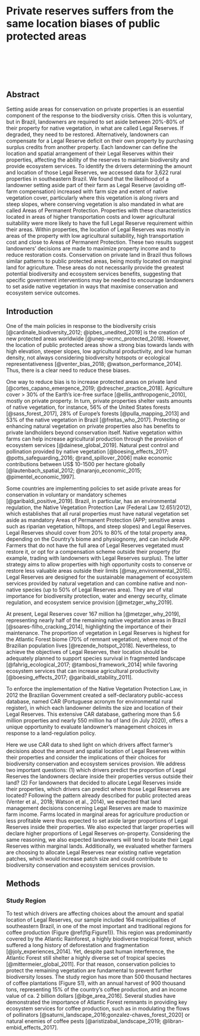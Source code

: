 # Private reserves suffers from the same location biases of public protected areas 

$~$

\begin{flushleft}

Francisco d’Albertas, Adrian González-Chaves, Clarice Borges-Matosa, Vitor
Zago de Almeida Paciello, Martine Maron, Jean Paul Metzger    

\end{flushleft}

$~$
$~$

\begin{flushleft}

This chapter was published as:

\end{flushleft}



\begin{flushleft}

d’ALBERTAS, F. et al. Private reserves suffer from the same location biases of public protected areas. Biological Conservation, v. 261, p. 109283, 1 set. 2021. 10.1016/j.biocon.2021.109283

\end{flushleft}

$~$
$~$


## Abstract

Setting aside areas for conservation on private properties is an essential component of the response to the biodiversity crisis. Often this is voluntary, but in Brazil, landowners are required to set aside between 20%-80% of their property for native vegetation, in what are called Legal Reserves. If degraded, they need to be restored. Alternatively, landowners can compensate for a Legal Reserve deficit on their own property by purchasing surplus credits from another property. Each landowner can define the location and spatial arrangement of their Legal Reserves within their properties, affecting the ability of the reserves to maintain biodiversity and provide ecosystem services. To identify the drivers determining the amount and location of those Legal Reserves, we accessed data for 3,622 rural properties in southeastern Brazil. We found that the likelihood of a landowner setting aside part of their farm as Legal Reserve (avoiding off-farm compensation) increased with farm size and extent of native vegetation cover, particularly where this vegetation is along rivers and steep slopes, where conserving vegetation is also mandated in what are called Areas of Permanent Protection. Properties with these characteristics located in areas of higher transportation costs and lower agricultural suitability were more likely to have the full Legal Reserve requirement within their areas. Within properties,  the location of Legal Reserves was mostly in areas of the property with low agricultural suitability, high transportation cost and close to Areas of Permanent Protection. These two results suggest landowners’ decisions are made to maximize property income and to reduce restoration costs. Conservation on private land in Brazil thus follows similar patterns to public protected areas, being mostly located on marginal land for agriculture. These areas do not necessarily provide the greatest potential biodiversity and ecosystem services benefits, suggesting that specific government interventions may be needed to encourage landowners to set aside native vegetation in ways that maximise conservation and ecosystem service outcomes.


\begin{flushleft}

\textbf{Keywords}: private-land conservation,land-regulation,environmental policy, Forest Code,
  Natural Vegetation Protection Law, Atlantic Forest

\end{flushleft}

## Introduction

One of the main policies in response to the biodiversity crisis [@cardinale_biodiversity_2012; @ipbes_unedited_2019] is the creation of new protected areas worldwide [@unep-wcmc_protected_2018]. However, the location of public protected areas show a strong bias towards lands with high elevation, steeper slopes, low agricultural productivity, and low human density, not always considering biodiversity hotspots or ecological representativeness  [@venter_bias_2018; @watson_performance_2014]. Thus, there is a clear need to reduce these biases. 

One way to reduce bias is to increase protected areas on private land [@cortes_capano_emergence_2019; @drescher_practice_2018]. Agriculture cover > 30% of the Earth’s ice-free surface [@ellis_anthropogenic_2010], mostly on private property. In turn, private properties shelter vasts amounts of native vegetation, for instance,  56% of  the United States forests [@sass_forest_2017], 28% of Europe’s forests [@pulla_mapping_2013] and 53% of the native vegetation in Brazil [@freitas_who_2017]. Protecting or enhancing natural vegetation on private properties also has benefits to private landholders beyond conservation itself. Native vegetation within farms can help increase agricultural production through the provision of ecosystem services  [@dainese_global_2019]. Natural pest control and pollination provided by native vegetation [@boesing_effects_2017; @potts_safeguarding_2016; @rand_spillover_2006] make economic contributions between US$ 10-1500 per hectare globally [@lautenbach_spatial_2012; @naranjo_economic_2015; @pimentel_economic_1997].

Some countries are implementing policies to set aside private areas for conservation in voluntary or mandatory schemes [@garibaldi_positive_2019]. Brazil, in particular, has an environmental regulation, the Native Vegetation Protection Law (Federal Law 12.651/2012), which establishes that all rural properties must have natural vegetation set aside as mandatory Areas of Permanent Protection (APP; sensitive areas such as riparian vegetation, hilltops, and steep slopes) and Legal Reserves. Legal Reserves should cover from 20% to 80% of the total property area, depending on the Country’s biome and physiognomy, and can include APP. Farmers that do not have the full area of Legal Reserves vegetated must restore it, or opt for a compensation scheme outside their property (for example, trading with landowners with Legal Reserves surplus). The latter strategy aims to allow properties with high opportunity costs to conserve or restore less valuable areas outside their limits [@may_environmental_2015]. Legal Reserves are designed for the sustainable management of ecosystem services provided by natural vegetation and can combine native and non-native species (up to 50% of Legal Reserves area). They are of vital importance for biodiversity protection, water and energy security, climate regulation, and ecosystem service provision [@metzger_why_2019]. 

At present, Legal Reserves cover 167 million ha [@metzger_why_2019], representing nearly half of the remaining native vegetation areas in Brazil [@soares-filho_cracking_2014], highlighting the importance of their maintenance. The proportion of vegetation in Legal Reserves is highest for the Atlantic Forest biome (70% of remnant vegetation), where most of the Brazilian population lives [@rezende_hotspot_2018]. Nevertheless, to achieve the objectives of Legal Reserves, their location should be adequately planned to support species survival in fragmented landscape [@fahrig_ecological_2017; @tambosi_framework_2014] while favoring ecosystem services that can increase agricultural productivity [@boesing_effects_2017; @garibaldi_stability_2011]. 

To enforce the implementation of the Native Vegetation Protection Law, in 2012 the Brazilian Government created a self-declaratory public-access database, named CAR (Portuguese acronym for environmental rural register), in which each landowner delimits the size and location of their Legal Reserves. This extensive CAR database, gathering more than 5.6 million properties and nearly 550 million ha of land (in July 2020), offers a unique opportunity to evaluate landowner’s management choices in response to a land-regulation policy.

Here we use CAR data to shed light on which drivers affect farmer's decisions about the amount and spatial location of Legal Reserves within their properties and consider the implications of their choices for biodiversity conservation and ecosystem services provision. We address two important questions: (1) which drivers predict the proportion of Legal Reserves the landowners declare inside their properties versus outside their land? (2) For landowners that decided to allocate Legal Reserves inside their properties, which drivers can predict where those Legal Reserves are located? 
Following the pattern already described for public protected areas (Venter et al., 2018; Watson et al., 2014), we expected that land management decisions concerning Legal Reserves are made to maximize farm income. Farms located in marginal areas for agriculture production or less profitable were thus expected to set aside larger proportions of Legal Reserves inside their properties. We also expected that larger properties will declare higher proportions of Legal Reserves on-property. Considering the same reasoning,  we also expected landowners will tend to locate their Legal Reserves within marginal lands. Additionally, we evaluated whether farmers are choosing to allocate Legal Reserves near existing native vegetation patches, which would increase patch size and could contribute to biodiversity conservation and ecosystem services provision.

## Methods


### Study Region

To test which drivers are affecting choices about the amount and spatial location of Legal Reserves, our sample included 164 municipalities of southeastern Brazil, in one of the most important and traditional regions for coffee production (Figure \@ref(fig:Figure1)). This region was predominantly covered by the Atlantic Rainforest, a highly biodiverse tropical forest, which suffered a long history of deforestation and fragmentation [@joly_experiences_2014]. Yet, despite past human interference, the Atlantic Forest still shelter a highly diverse set of tropical species [@mittermeier_global_2011]. For that reason, conservation policies to protect the remaining vegetation are fundamental to prevent further biodiversity losses. The study region has more than 500 thousand hectares of coffee plantations (Figure S1), with an annual harvest of 900 thousand tons, representing 15% of the country’s coffee production, and an income value of ca. 2 billion dollars [@ibge_area_2016]. Several studies have demonstrated the importance of Atlantic Forest remnants in providing key ecosystem services for coffee production, such as in modulating the flows of pollinators [@saturni_landscape_2016;gonzalez-chaves_forest_2020] or natural enemies of coffee pests [@aristizabal_landscape_2019; @libran-embid_effects_2017].
